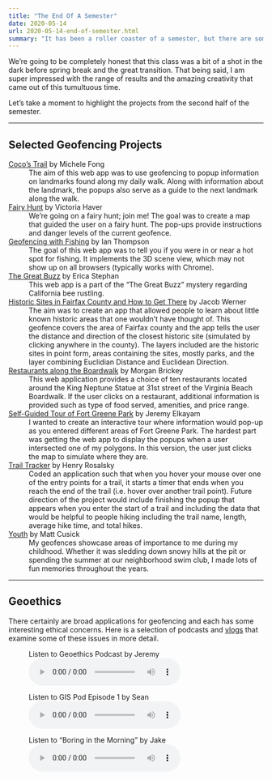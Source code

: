```yaml
---
title: "The End Of A Semester"
date: 2020-05-14
url: 2020-05-14-end-of-semester.html
summary: "It has been a roller coaster of a semester, but there are some amazingly excellent work to be shown for it. Well done everyone."
---
```


We're going to be completely honest that this class was a bit of a shot in the dark before spring break and the great transition.
That being said, I am super impressed with the range of results and the amazing creativity that came out of this tumultuous time.

Let's take a moment to highlight the projects from the second half of the semester.

***

## Selected Geofencing Projects

[Coco's Trail](sites/2020-05-10-cocos-trail.html) by Michele Fong
:   The aim of this web app was to use geofencing to popup information on landmarks found along my daily walk.
    Along with information about the landmark, the popups also serve as a guide to the next landmark along the walk.

[Fairy Hunt](sites/2020-05-13-fairy-hunt.html) by Victoria Haver
:   We're going on a fairy hunt; join me!
    The goal was to create a map that guided the user on a fairy hunt.
    The pop-ups provide instructions and danger levels of the current geofence.

[Geofencing with Fishing](sites/2020-05-07-geofencing-with-fishing.html) by Ian Thompson
:   The goal of this web app was to tell you if you were in or near a hot spot for fishing.
    It implements the 3D scene view, which may not show up on all browsers (typically works with Chrome).

[The Great Buzz](sites/2020-05-10-the-great-buzz.html) by Erica Stephan
:   This web app is a part of the "The Great Buzz" mystery regarding California bee rustling.

[Historic Sites in Fairfax County and How to Get There](sites/2020-05-07-historic-sites-in-fairfax-county.html) by Jacob Werner
:   The aim was to create an app that allowed people to learn about little known historic areas that one wouldn't have thought of.
    This geofence covers the area of Fairfax county and the app tells the user the distance and direction of the closest historic site (simulated by clicking anywhere in the county).
    The layers included are the historic sites in point form, areas containing the sites, mostly parks, and the layer combining Euclidian Distance and Euclidean Direction.

[Restaurants along the Boardwalk](sites/2020-05-05-restaurants-on-the-boardwalk.html) by Morgan Brickey
:   This web application provides a choice of ten restaurants located around the King Neptune Statue at 31st street of the Virginia Beach Boardwalk.
    If the user clicks on a restaurant, additional information is provided such as type of food served, amenities, and price range.

[Self-Guided Tour of Fort Greene Park](sites/2020-05-10-fort-greene-park-tour.html) by Jeremy Elkayam
:   I wanted to create an interactive tour where information would pop-up as you entered different areas of Fort Greene Park.
    The hardest part was getting the web app to display the popups when a user intersected one of my polygons.
    In this version, the user just clicks the map to simulate where they are.

[Trail Tracker](sites/2020-05-10-trail-tracker.html) by Henry Rosalsky
:   Coded an application such that when you hover your mouse over one of the entry points for a trail, it starts a timer that ends when you reach the end of the trail (i.e. hover over another trail point).
    Future direction of the project would include finishing the popup that appears when you enter the start of a trail and including the data that would be helpful to people hiking including the trail name, length, average hike time, and total hikes.

[Youth](sites/2020-05-07-youth.html) by Matt Cusick
:   My geofences showcase areas of importance to me during my childhood.
    Whether it was sledding down snowy hills at the pit or spending the summer at our neighborhood swim club, I made lots of fun memories throughout the years.

***

## Geoethics
There certainly are broad applications for geofencing and each has some interesting ethical concerns.
Here is a selection of podcasts and [vlogs](https://www.youtube.com/playlist?list=PLiOhBg8WdMaI6C5r57ZhFcJzjegflsI4A) that examine some of these issues in more detail.

<div class="podcast">
<figure>
<figcaption>Listen to Geoethics Podcast by Jeremy</figcaption>
<audio controls="">
<source src="https://drive.google.com/uc?export=view&id=1gPObjmfQvihGm3-5P6a-Aw4vBMwTw0s8" type="audio/mpeg">
<p>Your browser does not support HTML5 audio. Here is a <a href="https://drive.google.com/uc?export=view&id=1gPObjmfQvihGm3-5P6a-Aw4vBMwTw0s8">link</a> instead.</p>
</audio>
</figure>

<figure>
<figcaption>Listen to GIS Pod Episode 1 by Sean</figcaption>
<audio controls="">
<source src="https://drive.google.com/uc?export=view&id=1vGsZAGdYBBq4EYWyKVILoZ9nwJNkD60z" type="audio/mpeg">
<p>Your browser does not support HTML5 audio. Here is a <a href="https://drive.google.com/uc?export=view&id=1vGsZAGdYBBq4EYWyKVILoZ9nwJNkD60z">link</a> instead.</p>
</audio>
</figure>

<figure>
<figcaption>Listen to "Boring in the Morning" by Jake</figcaption>
<audio controls="">
<source src="https://drive.google.com/uc?export=view&id=1cwc199CVkHGXp4Vp3zDifx3zOMWWPBWo" type="audio/mpeg">
<p>Your browser does not support HTML5 audio. Here is a <a href="https://drive.google.com/uc?export=view&id=1cwc199CVkHGXp4Vp3zDifx3zOMWWPBWo">link</a> instead.</p>
</audio>
</figure>
</div>
